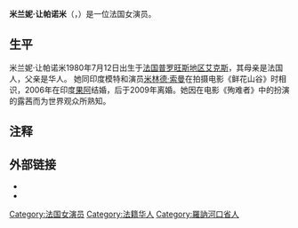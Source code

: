 {{Infobox person
|name          = 米兰妮·让帕诺米
|image         = Mylène Jampanoï.PNG
|imagesize     = 220px
|caption       =
|birth_name    =
|occupation    = 演员
|birth_date    = {{Birth date and age|df=yes|1980|7|12}}
|birth_place   = {{FRA}}[[普罗旺斯地区艾克斯|普罗旺斯地区艾克斯]]
|spouse        = {{Marriage|[[米林德·索曼|米林德·索曼]]|2006|2009|reason=divorced}}
|nationality = {{FRA}}
|years active  = 2002–现今
|website       = {{URL|http://www.mylenejampanoi.fr/}}
}}
'''米兰妮·让帕诺米'''（{{lang-fr|Mylène Jampanoï}}，{{bd|1980年|7月12日|catIdx=Jampanoï}}）是一位法国女演员。

==生平==
米兰妮·让帕诺米1980年7月12日出生于[[法国|法国]][[普罗旺斯地区艾克斯|普罗旺斯地区艾克斯]]，其母亲是法国人，父亲是华人。 她同印度模特和演员[[米林德·索曼|米林德·索曼]]在拍摄电影《鲜花山谷》时相识，2006年在印度[[果阿|果阿]]结婚，后于2009年离婚。她因在电影《殉难者》中的扮演的露茜而为世界观众所熟知。

==注释==
{{noteFoot}}

==外部链接==
* {{官方网站|http://www.mylenejampanoi.fr/}}
* {{IMDb name|id=1227864|name=Mylène Jampanoï}}

{{Portal|Film|Television|France|China|China}}

{{Authority control}}

{{DEFAULTSORT:Jampanoi, Mylene}}
[[Category:法国女演员|Category:法国女演员]]
[[Category:法籍华人|Category:法籍华人]]
[[Category:羅訥河口省人|Category:羅訥河口省人]]
